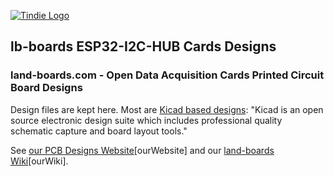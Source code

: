 <a href="https://www.tindie.com/products/land_boards/esp32-breakouti2c-hub-pcb-only-esp32-i2c-hub/">
<img src="http://land-boards.com/tindie/tindie-larges-v2.png" alt="Tindie Logo">
</img></a>

== lb-boards ESP32-I2C-HUB Cards Designs ==

=== land-boards.com - Open Data Acquisition Cards Printed Circuit Board Designs ===

Design files are kept here. Most are [http://www.kicad-pcb.org/display/KICAD/KiCad+EDA+Software+Suite/ Kicad based designs]:  "Kicad is an open source electronic design suite which includes professional quality schematic capture and board layout tools."

See [http://land-boards.com/content/ our PCB Designs Website][ourWebsite] and our [http://land-boards.com/blwiki/ land-boards Wiki][ourWiki].
